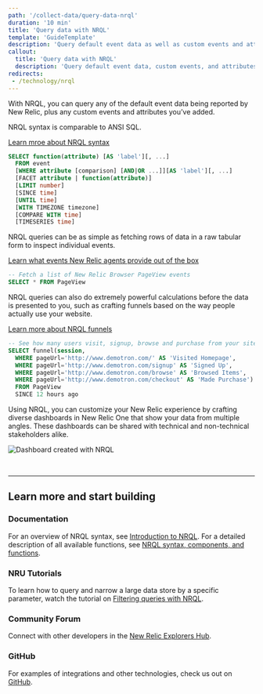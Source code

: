 ```yaml
---
path: '/collect-data/query-data-nrql'
duration: '10 min'
title: 'Query data with NRQL'
template: 'GuideTemplate'
description: 'Query default event data as well as custom events and attributes with our powerful, SQL-like query language. Start querying now.'
callout:
  title: 'Query data with NRQL'
  description: 'Query default event data, custom events, and attributes'
redirects:
 - /technology/nrql
---
```


<Intro>

With NRQL, you can query any of the default event data being reported by New Relic, plus any custom events and attributes you’ve added.

</Intro>

<Steps>

<Step>

NRQL syntax is comparable to ANSI SQL.

[Learn mroe about NRQL syntax](https://docs.newrelic.com/docs/insights/nrql-new-relic-query-language/using-nrql/introduction-nrql)

```sql copy=false
SELECT function(attribute) [AS 'label'][, ...]
  FROM event
  [WHERE attribute [comparison] [AND|OR ...]][AS 'label'][, ...]
  [FACET attribute | function(attribute)]
  [LIMIT number]
  [SINCE time]
  [UNTIL time]
  [WITH TIMEZONE timezone]
  [COMPARE WITH time]
  [TIMESERIES time]
```

</Step>

<Step>

NRQL queries can be as simple as fetching rows of data in a raw tabular form to inspect individual events.

[Learn what events New Relic agents provide out of the box](https://docs.newrelic.com/docs/insights/insights-data-sources/default-data/insights-default-data-other-new-relic-products)

```sql
-- Fetch a list of New Relic Browser PageView events
SELECT * FROM PageView
```

</Step>

<Step>

NRQL queries can also do extremely powerful calculations before the data is presented to you, such as crafting funnels based on the way people actually use your website.

[Learn more about NRQL funnels](https://docs.newrelic.com/docs/insights/nrql-new-relic-query-language/nrql-query-examples/funnels-evaluate-data-series-events)

```sql
-- See how many users visit, signup, browse and purchase from your site as a funnel
SELECT funnel(session,
  WHERE pageUrl='http://www.demotron.com/' AS 'Visited Homepage',
  WHERE pageUrl='http://www.demotron.com/signup' AS 'Signed Up',
  WHERE pageUrl='http://www.demotron.com/browse' AS 'Browsed Items',
  WHERE pageUrl='http://www.demotron.com/checkout' AS 'Made Purchase')
  FROM PageView
  SINCE 12 hours ago
```

</Step>

<Step>

Using NRQL, you can customize your New Relic experience by crafting diverse dashboards in New Relic One that show your data from multiple angles. These dashboards can be shared with technical and non-technical stakeholders alike.

![Dashboard created with NRQL](../images/nr1-dashboard.png)

</Step>

</Steps>

<br />

---

## Learn more and start building

### Documentation

For an overview of NRQL syntax, see [Introduction to NRQL](https://docs.newrelic.com/docs/insights/nrql-new-relic-query-language/using-nrql/introduction-nrql). For a detailed description of all available functions, see [NRQL syntax, components, and functions](https://docs.newrelic.com/docs/insights/nrql-new-relic-query-language/nrql-resources/nrql-syntax-components-functions).

### NRU Tutorials

To learn how to query and narrow a large data store by a specific parameter, watch the tutorial on [Filtering queries with NRQL](https://learn.newrelic.com/writing-nrql-queries).

### Community Forum

Connect with other developers in the [New Relic Explorers Hub](http://discuss.newrelic.com/tags/developer).

### GitHub

For examples of integrations and other technologies, check us out on [GitHub](https://github.com/newrelic).

